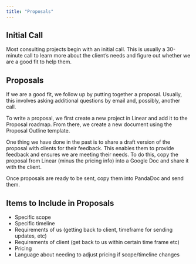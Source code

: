 ```yaml
---
title: "Proposals"
---
```


## Initial Call

Most consulting projects begin with an initial call. This is usually a 30-minute call to learn more about the client's needs and figure out whether we are a good fit to help them.

## Proposals

If we are a good fit, we follow up by putting together a proposal. Usually, this involves asking additional questions by email and, possibly, another call. 

To write a proposal, we first create a new project in Linear and add it to the Proposal roadmap. From there, we create a new document using the Proposal Outline template. 

One thing we have done in the past is to share a draft version of the proposal with clients for their feedback. This enables them to provide feedback and ensures we are meeting their needs. To do this, copy the proposal from Linear (minus the pricing info) into a Google Doc and share it with the client.

Once proposals are ready to be sent, copy them into PandaDoc and send them.

## Items to Include in Proposals

- Specific scope
- Specific timeline
- Requirements of us (getting back to client, timeframe for sending updates, etc)
- Requirements of client (get back to us within certain time frame etc)
- Pricing
- Language about needing to adjust pricing if scope/timeline changes

